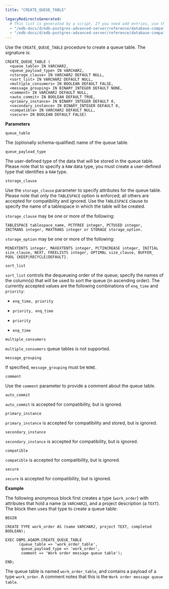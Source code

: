 ```yaml
---
title: "CREATE_QUEUE_TABLE"

legacyRedirectsGenerated:
  # This list is generated by a script. If you need add entries, use the `legacyRedirects` key.
  - "/edb-docs/d/edb-postgres-advanced-server/reference/database-compatibility-for-oracle-developers-built-in-package-guide/13/create_queue_table.html"
  - "/edb-docs/d/edb-postgres-advanced-server/reference/database-compatibility-for-oracle-developers-built-in-package-guide/latest/create_queue_table.html"
---
```


Use the `CREATE_QUEUE_TABLE` procedure to create a queue table. The signature is:

```text
CREATE_QUEUE_TABLE (
  <queue_table> IN VARCHAR2,
  <queue_payload_type> IN VARCHAR2,
  <storage_clause> IN VARCHAR2 DEFAULT NULL,
  <sort_list> IN VARCHAR2 DEFAULT NULL,
  <multiple_consumers> IN BOOLEAN DEFAULT FALSE,
  <message_grouping> IN BINARY_INTEGER DEFAULT NONE,
  <comment> IN VARCHAR2 DEFAULT NULL,
  <auto_commit> IN BOOLEAN DEFAULT TRUE,
  <primary_instance> IN BINARY_INTEGER DEFAULT 0,
  <secondary_instance> IN BINARY_INTEGER DEFAULT 0,
  <compatible> IN VARCHAR2 DEFAULT NULL,
  <secure> IN BOOLEAN DEFAULT FALSE)
```

**Parameters**

`queue_table`

 The (optionally schema-qualified) name of the queue table.

`queue_payload_type`

 The user-defined type of the data that will be stored in the queue table. Please note that to specify a `RAW` data type, you must create a user-defined type that identifies a `RAW` type.

`storage_clause`

Use the `storage_clause` parameter to specify attributes for the queue table. Please note that only the `TABLESPACE` option is enforced; all others are accepted for compatibility and ignored. Use the `TABLESPACE` clause to specify the name of a tablespace in which the table will be created.

 `storage_clause` may be one or more of the following:

```text
TABLESPACE tablespace_name, PCTFREE integer, PCTUSED integer,
INITRANS integer, MAXTRANS integer or STORAGE storage_option.
```

`storage_option` may be one or more of the following:

```text
MINEXTENTS integer, MAXEXTENTS integer, PCTINCREASE integer, INITIAL
size_clause, NEXT, FREELISTS integer, OPTIMAL size_clause, BUFFER_
POOL {KEEP|RECYCLE|DEFAULT}.
```

`sort_list`

 `sort_list` controls the dequeueing order of the queue; specify the names of the column(s) that will be used to sort the queue (in ascending order). The currently accepted values are the following combinations of `enq_time` and `priority`:

-   `enq_time, priority`

-   `priority, enq_time`

-   `priority`

-   `enq_time`

`multiple_consumers`

 `multiple_consumers` queue tables is not supported.

`message_grouping`

 If specified, `message_grouping` must be `NONE`.

`comment`

 Use the `comment` parameter to provide a comment about the queue table.

`auto_commit`

 `auto_commit` is accepted for compatibility, but is ignored.

`primary_instance`

 `primary_instance` is accepted for compatibility and stored, but is ignored.

`secondary_instance`

 `secondary_instance` is accepted for compatibility, but is ignored.

`compatible`

 `compatible` is accepted for compatibility, but is ignored.

`secure`

 `secure` is accepted for compatibility, but is ignored.

**Example**

The following anonymous block first creates a type (`work_order`) with attributes that hold a name (a `VARCHAR2`), and a project description (a `TEXT`). The block then uses that type to create a queue table:

```text
BEGIN

CREATE TYPE work_order AS (name VARCHAR2, project TEXT, completed BOOLEAN);

EXEC DBMS_AQADM.CREATE_QUEUE_TABLE
      (queue_table => 'work_order_table',
       queue_payload_type => 'work_order',
       comment => 'Work order message queue table');

END;
```

The queue table is named `work_order_table`, and contains a payload of a type `work_order`. A comment notes that this is the `Work order message queue table`.
